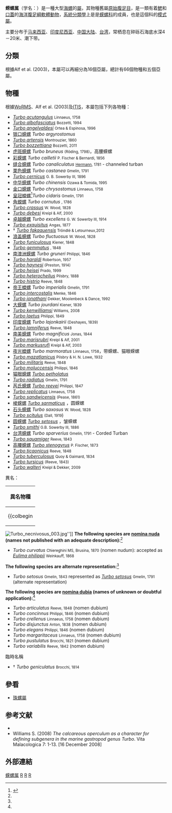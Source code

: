 {{Automatic taxobox 
 | image = Turbo marmoratus light 2.jpg
 | image_caption = 從不同角度觀看一隻[[夜光蠑螺|夜光蠑螺]]（''Turbo marmoratus''）的外殼
 | image_width = 250px
 | taxon = Turbo
 | display_parents = 5
 | authority = [[卡爾·林奈|Linnaeus]], 1758{{r|SN10|SN12}}
 | synonyms_ref={{r|WoRMS_151576}}
 | synonyms= 
* ''Dinassovica'' <small>Iredale, 1937</small>
* ''Fornax'' <small>Jousseaume, 1888</small> (invalid: junior homonym of ''[[Fornax|Fornax]]'' <small>Laporte, 1835</small> [Coleoptera])
* ''Halopsephus'' <small>Rehder, 1943</small>
* ''Laeviturbo'' <small>Cossmann, 1918</small> 
* ''Lunatica'' <small>Röding, 1798</small>
* ''Turbo (Aspilaturbo)'' <small>S.T. Williams, 2008</small>
* ''Turbo (Batillus)'' <small>Schumacher, 1817</small>
* ''Turbo (Callopoma)'' <small>Gray, 1850</small>
* ''Turbo (Carswellena)'' <small>Iredale, 1931</small>
* ''Turbo (Chaenoturbo)'' <small>McLean, 1970</small>
* ''Turbo (Dinassovica)'' <small>Iredale, 1937</small>
* ''Turbo (Emilioturbo)'' <small>Ortea & Espinosa, 1996</small>
* ''Turbo (Euninella)'' <small>Cotton, 1939</small>
* ''Turbo (Halopsephus)'' <small>Rehder, 1943</small>
* ''Turbo (Lunatica)'' <small>Röding, 1798</small>
* ''Turbo (Marmarostoma)'' <small>Swainson, 1829</small>
* ''Turbo (Modelia)'' <small>Gray, 1850</small>
* ''Turbo (Ocana)'' <small>H. Adams, 1861</small>
* ''Turbo (Sarmaticus)'' <small>Gray, 1847</small>
* ''Turbo (Senectus)'' <small>Swainson, 1840</small>
* ''Turbo (Turbo)'' <small>Linnaeus, 1758</small>
* ''Varostium'' <small>Iredale, 1938</small>
 | type_species= ''Turbo petholatus'' <small>Linnaeus, 1758</small>
}}

'''蝾螺属'''（学名：{{lang|la|''Turbo''}}）是一種大型[[海螺|海螺]]的[[屬_(生物)|屬]]，其物種舊屬[[原始腹足目|原始腹足目]]，是一類有着[[鰓|鰓]]和[[螺厣|口蓋]]的[[海洋生物|海洋]][[腹足綱|腹足綱]][[軟體動物|軟體動物]]，[[系統分類學|系統分類學]]上是是[[蝾螺科|蝾螺科]]的成員，也是這個科的[[模式屬|模式屬]]{{r |WoRMS_151576}}。

主要分布于[[马来西亚|马来西亚]]、[[印度尼西亚|印度尼西亚]]、[[中国大陆|中国大陆]]、[[台湾|台湾]]，常栖息在碎砾石海底水深4－20米、潮下带{{r|shell_158}}。

==分類==
根據Alf et al. (2003){{r|Alf & Kreipl 2003}}，本屬可以再細分為16個亞屬，總計有66個物種和五個亞屬。

==物種==
根據[[WoRMS|WoRMS]]{{r|WoRMS_151576}}、Alf et al. (2003){{r|Alf & Kreipl 2003}}及[[ITIS|ITIS]]{{r|ITIS_70087}}，本屬包括下列各物種：
{{colbegin||22em}}
*  ''[[Turbo_acutangulus|Turbo acutangulus]]'' <small>Linnaeus, 1758</small>
* ''[[Turbo_albofasciatus|Turbo albofasciatus]]'' <small>Bozzetti, 1994</small>
* ''[[Turbo_angelvaldesi|Turbo angelvaldesi]]'' <small>Ortea & Espinosa, 1996</small>
* [[银口蝾螺|银口蝾螺]] ''Turbo argyrostomus'' {{small|Linnaeus, 1758}}
* ''[[Turbo_artensis|Turbo artensis]]'' <small>Montrouzier, 1860</small>
* ''[[Turbo_bozzettiana|Turbo bozzettiana]]'' <small>Bozzetti, 2011</small>
* [[虎斑蝾螺|虎斑蝾螺]] ''Turbo bruneus'' <small>(Röding, 1798)</small>，高腰蝾螺
* [[彩蝾螺|彩蝾螺]] ''Turbo cailletii'' <small>P. Fischer & Bernardi, 1856</small>
* [[缝合蝾螺|缝合蝾螺]] ''Turbo canaliculatus'' <small>[[Johann_Hermann|Hermann]], 1781</small> - channeled turban
* [[栗色蝾螺|栗色蝾螺]] ''Turbo castanea'' <small>Gmelin, 1791</small>
* ''[[Turbo_cernicus|Turbo cernicus]]'' <small>G. B. Sowerby III, 1896</small>
* [[中华蝾螺|中华蝾螺]] ''Turbo chinensis'' <small>Ozawa & Tomida, 1995</small>
* [[金口蝾螺|金口蝾螺]] ''Turbo chrysostomus'' <small>Linnaeus, 1758</small>
* [[皇冠蠑螺|皇冠蠑螺]]<ref>{{cite web |url=http://shell.sinica.edu.tw/chinese/4200detail.php?id=351 |title=皇冠蠑螺 |publisher=[[臺灣貝類資料庫|臺灣貝類資料庫]][[世界常見海貝|世界常見海貝]] |accessdate=2015-02-06 |language=zh-hant |archive-date=2016-03-04 |archive-url=https://web.archive.org/web/20160304111929/http://shell.sinica.edu.tw/chinese/4200detail.php?id=351 |dead-url=no }}</ref>''Turbo cidaris'' <small>Gmelin, 1791</small>
* [[角蠑螺|角蠑螺]] ''Turbo cornutus'' <small>{{link-en|Lightfoot|John Lightfoot FRS}}, 1786</small>
* ''[[Turbo_crassus|Turbo crassus]]'' <small>W. Wood, 1828</small>
* ''[[Turbo_debesi|Turbo debesi]]'' <small>Kreipl & Alf, 2000</small>
* [[卓越蝾螺|卓越蝾螺]] ''Turbo excellens'' <small>G. W. Sowerby III, 1914</small>
* ''[[Turbo_exquisitus|Turbo exquisitus]]'' <small>Angas, 1877</small>
* † ''[[Turbo_fakaauensis|Turbo fakaauensis]]'' <small>Tröndlé & Letourneux,2012</small> 
* [[浪盖蝾螺|浪盖蝾螺]] ''Turbo fluctuosus'' <small>W. Wood, 1828</small>
* ''[[Turbo_funiculosus|Turbo funiculosus]]'' <small>Kiener, 1848</small>
* ''[[Turbo_gemmatus|Turbo gemmatus]]'' <small>{{tsl|en|Lovell Augustus Reeve|洛弗爾·奧古斯都·里夫|Reeve}}, 1848</small>
* [[南澳洲蝾螺|南澳洲蝾螺]] ''Turbo gruneri'' <small>Philippi, 1846</small>
* ''[[Turbo_haraldi|Turbo haraldi]]'' <small>Robertson, 1957</small>
* ''[[Turbo_haynesi|Turbo haynesi]]'' <small>(Preston, 1914)</small>
* ''[[Turbo_heisei|Turbo heisei]]'' <small>Prado, 1999</small>
* ''[[Turbo_heterocheilus|Turbo heterocheilus]]'' <small>Pilsbry, 1888</small>
* ''[[Turbo_histrio|Turbo histrio]]'' <small>Reeve, 1848</small>
* [[帝王蠑螺|帝王蠑螺]] ''Turbo imperialis'' <small>Gmelin, 1791</small>
* ''[[Turbo_intercostalis|Turbo intercostalis]]'' <small>Menke, 1846</small>
* ''[[Turbo_jonathani|Turbo jonathani]]'' <small>Dekker, Moolenbeck & Dance, 1992</small>
* [[大蝾螺|大蝾螺]] ''Turbo jourdani'' <small>Kiener, 1839</small>
* ''[[Turbo_kenwilliamsi|Turbo kenwilliamsi]]'' <small>Williams, 2008</small>
* ''[[Turbo_laetus|Turbo laetus]]'' <small>Philippi, 1849</small>
* [[印度蝾螺|印度蝾螺]] ''Turbo lajonkairii'' <small>(Deshayes, 1839)</small>
* ''[[Turbo_lamniferus|Turbo lamniferus]]'' <small>Reeve, 1848</small>
* [[南美蝾螺|南美蝾螺]] ''Turbo magnificus'' <small>Jonas, 1844</small>
* ''[[Turbo_marisrubri|Turbo marisrubri]]'' <small>Kreipl & Alf, 2001</small>
* ''[[Turbo_markusrufi|Turbo markusrufi]]'' <small>Kreipl & Alf, 2003</small>
* [[夜光蠑螺|夜光蠑螺]] ''Turbo marmoratus'' <small>Linnaeus, 1758</small>，带蝾螺、猫眼蝾螺
* ''[[Turbo_mazatlanicus|Turbo mazatlanicus]]'' <small>Pilsbry & H. N. Lowe, 1932</small>
* ''[[Turbo_militaris|Turbo militaris]]'' <small>Reeve, 1848</small>
* ''[[Turbo_moluccensis|Turbo moluccensis]]'' <small>Philippi, 1846</small>
* [[猫眼蝾螺|猫眼蝾螺]] ''[[Turbo_petholatus|Turbo petholatus]]'' {{small|Linnaeus, 1758}}
* ''[[Turbo_radiatus|Turbo radiatus]]'' <small>Gmelin, 1791</small>
* [[芮氏蝾螺|芮氏蝾螺]] ''[[Turbo_reevei|Turbo reevei]]'' <small>Philippi, 1847</small>
* ''[[Turbo_replicatus|Turbo replicatus]]'' <small>Linnaeus, 1758</small>
* ''[[Turbo_sandwicensis|Turbo sandwicensis]]'' <small>(Pease, 1861)</small>
* [[棱蝾螺|棱蝾螺]] ''[[Turbo_sarmaticus|Turbo sarmaticus]]'' {{small|Linnaeus, 1758}}，圆蝾螺
* [[石头蝾螺|石头蝾螺]] ''Turbo saxosus'' <small>W. Wood, 1828</small>
* ''[[Turbo_scitulus|Turbo scitulus]]'' <small>(Dall, 1919</small>)
* [[圆蝾螺|圆蝾螺]] ''[[Turbo_setosus|Turbo setosus]]'' {{small|Gmelin, 1791}}，皱蝾螺
* ''[[Turbo_smithi|Turbo smithi]]'' <small>G.B. Sowerby III, 1886</small>
* [[台湾蝾螺|台湾蝾螺]] ''Turbo sparverius'' <small>Gmelin, 1791</small> - Corded Turban
* ''[[Turbo_squamiger|Turbo squamiger]]'' <small>Reeve, 1843</small>
* [[高腰蝾螺|高腰蝾螺]] ''[[Turbo_stenogyrus|Turbo stenogyrus]]'' <small>P. Fischer, 1873</small>
* ''[[Turbo_ticaonicus|Turbo ticaonicus]]'' <small>Reeve, 1848</small>
* ''[[Turbo_tuberculosus|Turbo tuberculosus]]'' <small>Quoy & Gaimard, 1834</small>
* ''[[Turbo_tursicus|Turbo tursicus]]'' <small>(Reeve, 1843)</small>
* ''[[Turbo_walteri|Turbo walteri]]'' <small>Kreipl & Dekker, 2009</small>
{{colend}}

;異名{{r|WoRMS_151576}}：
{| class="toccolours collapsible collapsed" style="width:100%; background:inherit"
!異名物種
|-
|{{colbegin||22em}}
* ''Turbo aculeatus'' <small>Allan, 1818</small>：为 ''[[Epitonium_muricatum|Epitonium muricatum]]'' <small>([[Antoine_Risso|Risso]], 1826)</small>
* ''Turbo acutus'' <small>Donovan, 1804</small>：为 ''[[Turbonilla_acuta|Turbonilla acuta]]'' <small>(Donovan, 1804)</small>的异名
* ''Turbo aegyptius'' <small>Gmelin, 1791</small>：为 <small>[[Rubritrochus_declivis|Rubritrochus declivis]]</small> <small>(Forsskål in Niebuhr, 1775)</small>
* ''Turbo aereus'' <small>Adams J., 1797</small>：为 ''[[Rissoa_parva|Rissoa parva]]'' <small>(da Costa, 1778)</small>的异名
* ''Turbo aethiops'' <small>Gmelin, 1791</small>：为 ''[[Diloma_aethiops|Diloma aethiops]]'' <small>(Gmelin, 1791)</small>的异名
* ''Turbo agonistes'' <small>Dall & Ochsner, 1928</small>：为 ''[[Turbo_scitulus|Turbo scitulus]]'' <small>(Dall, 1919)</small>的异名
* ''Turbo albidus'' <small>Kanmacher, 1798</small>：为 ''[[Graphis_albida|Graphis albida]]'' <small>(Kanmacher, 1798)</small>的异名
* ''Turbo albocinctus'' <small>Link, 1807</small>：为 ''[[Littorina_saxatilis|Littorina saxatilis]]'' <small>(Olivi, 1792)</small>的异名
* ''Turbo albulus'' <small>Fabricius O., 1780</small>：为 ''[[Menestho_albula|Menestho albula]]'' <small>(Fabricius, 1780)</small>的异名
* ''Turbo albus'' <small>Adams J., 1797</small>：为 [[Rissoa_parva|Rissoa parva]] <small>(da Costa, 1778)</small>的异名
* ''Turbo amabilis'' <small>Ozaki, 1954</small>：为 ''[[Bolma_guttata|Bolma guttata]]'' <small>(A. Adams, 1863)</small>的异名
* ''Turbo amussitatus'' <small>Gould, 1861</small>：为 ''[[Homalopoma_amussitatum|Homalopoma amussitatum]]'' <small>(Gould, 1861)</small>的异名
* ''Turbo anguis'' <small>Gmelin, 1791</small>：为 ''[[Lunella_undulata|Lunella undulata]]'' <small>(Lightfoot, 1786)</small>的异名
* ''Turbo angulatus'' <small>Eichwald, 1829</small>：为 ''[[Gibbula_adriatica|Gibbula adriatica]]'' <small>(Philippi, 1844)</small>的异名
* ''Turbo anomala'' <small>Röding, 1798</small>：为 ''[[Turbo_cidaris_cidaris|Turbo cidaris cidaris]]'' <small>Gmelin, 1791</small>的异名
* ''Turbo archimedis'' <small>Dillwyn, 1817</small>：为 ''[[Turritella_terebra|Turritella terebra]]'' <small>(Linnaeus, 1758)</small>的异名
* ''Turbo argentata'' <small>Röding, 1798</small>：为 ''[[Turbo_argyrostomus_argyrostomus|Turbo argyrostomus argyrostomus]]'' <small>Linnaeus, 1758</small>的异名
* ''Turbo argenteus'' <small>Anton, 1839</small>：为 ''[[Turbo_argyrostomus_argyrostomus|Turbo argyrostomus argyrostomus]]'' <small>Linnaeus, 1758</small>的异名
* ''Turbo armatus'' <small>Dillwyn, 1817</small>：为 ''[[Bolma_rugosa|Bolma rugosa]]'' <small>(Linnaeus, 1767)</small>的异名
* ''Turbo arsinoensis'' <small>Issel, 1869</small>：为 ''[[Collonista_arsinoensis|Collonista arsinoensis]]'' <small>(Issel, 1869)</small>的异名
* ''Turbo aruginosa'' <small>Röding, 1798</small>：为猫眼蝾螺 ''[[Turbo_petholatus|Turbo petholatus]]'' <small>Linnaeus, 1758</small>的异名
* ''Turbo ascaris'' <small>Turton, 1819</small>：为 ''[[Aclis_ascaris|Aclis ascaris]]'' <small>(Turton, 1819)</small>的异名
* ''Turbo assimilis'' <small>Kiener, 1847</small>：为 ''[[Turbo_fluctuosus|Turbo fluctuosus]]'' <small>W. Wood, 1828</small>的异名
* ''Turbo asteriola'' Dall, 1925：为 ''[[Bolma_bartschi|Bolma bartschi]]'' <small>Dall, 1913</small>的异名
* ''Turbo aurantius'' <small>Kiener, 1847</small>：为 ''[[Turbo_smithi|Turbo smithi]]'' <small>G.B. Sowerby III, 1886</small>的异名
* ''Turbo auriscalpium'' <small>Linnaeus, 1758</small>：为 ''[[Rissoa_auriscalpium|Rissoa auriscalpium]]'' <small>(Linnaeus, 1758)</small>的异名
* ''Turbo ayersi'' <small>Olsson, 1967</small>：为 ''[[Turbo_castanea|Turbo castanea]]'' <small>Gmelin, 1791</small> 的异名
* ''Turbo bicarinatus'' <small>Woodward, 1833</small>：为 ''[[Littorina_littorea|Littorina littorea]]'' <small>(Linnaeus, 1758)</small>的异名
* ''Turbo bicarinatus'' <small>G. B. Sowerby I, 1825</small>：为 ''[[Trichotropis_bicarinata|Trichotropis bicarinata]]'' <small>(Sowerby I, 1825)</small>的异名
* ''Turbo breviculus'' <small>Philippi, 1847</small>：为 ''[[Littorina_brevicula|Littorina brevicula]]'' <small>(Philippi, 1844)</small>的异名
* ''Turbo briareus'' <small>Dall, 1881</small>：为 ''[[Arene_briareus|Arene briareus]]'' <small>(Dall, 1881)</small>的异名
* ''Turbo brunneus'' <small>Röding, 1798</small>：为 ''[[Turbo_bruneus|Turbo bruneus]]'' <small>(Röding, 1798</small>)的异名
* ''Turbo bryereus'' <small>[[George_Montagu_(naturalist)|Montagu]], 1803</small>：为 ''[[Schwartziella_bryerea|Schwartziella bryerea]]'' <small>([[George_Montagu_(naturalist)|Montagu]], 1803)</small>的异名
* ''Turbo caerulescens'' <small>Lamarck, 1822</small>：为 ''[[Melarhaphe_neritoides|Melarhaphe neritoides]]'' <small>(Linnaeus, 1758)</small>的异名
* ''Turbo calathiscus'' <small>Montagu, 1808</small>：为 ''[[Alvania_cimex|Alvania cimex]]'' <small>(Linnaeus, 1758)</small的异名
* ''Turbo calcar'' <small>Linnaeus, 1758</small>：为 ''[[Astralium_calcar|Astralium calcar]]'' <small>(Linnaeus, 1758</small>的异名
* ''Turbo canaliculatus'' <small>Gmelin, 1791</small>：为 ''[[Turbo_argyrostomus_argyrostomus|Turbo argyrostomus argyrostomus]]'' <small>Linnaeus, 1758</small>的异名
* ''Turbo canalis'' <small>Montagu, 1803</small>：为 ''[[Lacuna_vincta|Lacuna vincta]]'' <small>(Montagu, 1803)</small>的异名
* ''Turbo cancellatus'' <small>da Costa, 1778</small>：为 ''[[Alvania_cancellata|Alvania cancellata]]'' <small>(da Costa, 1778)</small>的异名
* ''Turbo carinatus'' <small>Woodward, 1833</small>：为 ''[[Littorina_littorea|Littorina littorea]]'' <small>(Linnaeus, 1758)</small>的异名
* ''Turbo carinatus'' <small>da Costa, 1778</small>：为 ''[[Alvania_carinata|Alvania carinata]]'' <small>(da Costa, 1778)</small>的异名
* ''Turbo carinatus'' <small>Cantraine, 1835</small>：为 ''[[Cantrainea_peloritana|Cantrainea peloritana]]'' <small>(Cantraine, 1835)</small>的异名
* ''Turbo carneus'' <small>Lowe, 1825</small>：为 ''[[Margarites_groenlandicus|Margarites groenlandicus]]'' <small>(Gmelin, 1791)</small>的异名
* ''Turbo chemnitzianus'' <small>Reeve, 1848</small>：为 ''[[Turbo_radiatus|Turbo radiatus]]'' <small>Gmelin, 1791</small>的异名
* ''Turbo cimex'' <small>Linnaeus, 1758</small>：为 ''[[Alvania_cimex|Alvania cimex]]'' <small>(Linnaeus, 1758)</small>的异名
* [[美珠丽蝾螺|美珠丽蝾螺]] ''Turbo cinereus'' <small>Born, 1778</small>：为 ''[[Lunella_cinerea|Lunella cinerea]]'' <small>(Born, 1778)</small>的异名
* ''Turbo cinereus'' <small>Couthouy, 1838</small>：为 ''[[Margarites_costalis|Margarites costalis]]'' <small>(Gould, 1841)</small>的异名
* ''Turbo cingillus'' <small>[[George_Montagu_(naturalist)|Montagu]], 1803</small>：为 ''[[Cingula_trifasciata|Cingula trifasciata]]'' <small>(J. Adams, 1800)</small>的异名
* ''Turbo cingulata'' <small>Röding, 1798</small>：为猫眼蝾螺 ''[[Turbo_petholatus|Turbo petholatus]]'' <small>Linnaeus, 1758</small>的异名
* ''Turbo circularis'' <small>Reeve, 1848</small>：为 ''[[Turbo_gruneri|Turbo gruneri]]'' <small>Philippi, 1846</small>的异名
* ''Turbo classicarius'' <small>J.E. Gray, 1850</small>：为 ''[[Turbo_sarmaticus|Turbo sarmaticus]]'' <small>Linnaeus, 1758</small>的异名
* ''Turbo clathratulus'' <small>J. Adams, 1798</small>：为 ''[[Epitonium_clathratulum|Epitonium clathratulum]]'' <small>(Kanmacher, 1798)</small>的异名
* ''Turbo clathratulus'' <small>Kanmacher, 1798</small>：为 ''[[Epitonium_clathratulum|Epitonium clathratulum]]'' <small>(Kanmacher, 1798)</small>的异名
* ''Turbo clathrus'' <small>Linnaeus, 1758</small>：为 ''[[Epitonium_clathrus|Epitonium clathrus]]'' <small>(Linnaeus, 1758)</small>的异名
* ''Turbo coccineus'' <small>Megerle von Mühlfeld, 1816</small>：为 ''[[Homalopoma_sanguineum|Homalopoma sanguineum]]'' <small>(Linnaeus, 1758)</small>的异名
* ''Turbo cochlus'' <small>Gmelin, 1791</small>：为 ''[[Turbo_marmoratus|Turbo marmoratus]]'' <small>Linnaeus, 1758</small>的异名
* ''Turbo confragosus'' <small>Gould, 1851</small>：为 ''[[Astralium_confragosum|Astralium confragosum]]'' <small>(Gould, 1851)</small>的异名
* ''Turbo conoideus'' <small>Brocchi, 1814</small>：为 ''[[Megastomia_conoidea|Megastomia conoidea]]'' <small>(Brocchi, 1814)</small>的异名
* ''Turbo coreensis'' <small>Recluz, 1853</small>：为 ''[[Turbo_granulatus|Turbo granulatus]]'' <small>Gmelin, 1791</small>的异名
* ''Turbo coronatus'' <small>Gmelin, 1791</small>：为 ''[[Lunella_coronata|Lunella coronata]]'' <small>(Gmelin, 1791)</small>的异名
* ''Turbo costatus'' <small>Adams J., 1797</small>：为 ''[[Manzonia_crassa|Manzonia crassa]]'' <small>(Kanmacher, 1798)</small>的异名
* ''Turbo crassior'' <small>Montagu, 1803</small>：为 ''[[Lacuna_crassior|Lacuna crassior]]'' <small>(Montagu, 1803)</small>的异名
* [[厚蝾螺|厚蝾螺]] ''Turbo crassus'' <small>Kanmacher, 1798</small>：为 ''[[Manzonia_crassa|Manzonia crassa]]'' <small>(Kanmacher, 1798)</small>的异名
* ''Turbo cremensis'' <small>Andrzeiewsky, 1832</small>：为 ''[[Gibbula_adriatica|Gibbula adriatica]]'' <small>(Philippi, 1844)</small>的异名
* ''Turbo crenatus'' <small>Linnaeus, 1758</small>：为 ''[[Opalia_crenata|Opalia crenata]]'' <small>(Linnaeus, 1758)</small>的异名
* ''Turbo creniferus'' <small>Gmelin, 1791</small>：为 ''[[Lunella_coronata|Lunella coronata]]'' <small>(Gmelin, 1791)</small>的异名
* ''Turbo crenulatus'' <small>Gmelin, 1791</small>：为 ''[[Turbo_castanea|Turbo castanea]]'' <small>Gmelin, 1791</small> 的异名
* ''Turbo davidis'' <small>Röding, 1798</small> ：为 [[Littorina_saxatilis|Littorina saxatilis]] <small>(Olivi, 1792)</small>的异名
* ''Turbo declivis'' <small>Forskål, 1775</small>：为 ''[[Rubritrochus_declivis|Rubritrochus declivis]]'' <small>(Forskål, 1775)</small>的异名
* ''Turbo decussatus'' <small>Montagu, 1803</small> ：为 ''[[Parthenina_decussata|Parthenina decussata]]'' <small>(Montagu, 1803)</small>的异名
* ''Turbo delphinus'' <small>Linnaeus, 1758</small>：为 ''[[Angaria_delphinus|Angaria delphinus]]'' <small>(Linnaeus, 1758)</small>的异名
* ''Turbo depressum'' <small>Carpenter, 1856</small>：为 ''[[Turbo_funiculosus|Turbo funiculosus]]'' <small>Kiener, 1848</small>的异名
* ''Turbo diminutus'' <small>Link, 1807</small> ：为 [[Littorina_saxatilis|Littorina saxatilis]] <small>(Olivi, 1792)</small>的异名
* ''Turbo dinegrata'' <small>Rôding, 1798</small>：为猫眼蝾螺 ''[[Turbo_petholatus|Turbo petholatus]]'' <small>Linnaeus, 1758</small>的异名
* ''Turbo discors'' <small>Allan, 1818</small> ：为 ''[[Alvania_discors|Alvania discors]]'' <small>(Allan, 1818)</small>的异名
* ''Turbo discrepans'' <small>Allan, 1818</small> ：为 ''[[Alvania_discors|Alvania discors]]'' <small>(Allan, 1818)</small>的异名
* ''Turbo distortus'' <small>Linnaeus, 1758</small>：为 ''[[Angaria_delphinus|Angaria delphinus]]'' <small>(Linnaeus, 1758)</small>的异名
* ''Turbo divisus'' <small>Adams J., 1797</small> ：为 ''[[Ondina_divisa|Ondina divisa]]'' <small>(J. Adams, 1797)</small>的异名
* ''Turbo duplicatus'' <small>Linnaeus, 1758</small>：为 ''[[Turritella_duplicata|Turritella duplicata]]'' <small>(Linnaeus, 1758)</small>的异名
* ''Turbo echinatus'' <small>Gmelin, 1791</small>：为 ''[[Turbo_chrysostomus|Turbo chrysostomus]]'' <small>Linnaeus, 1758</small>的异名
* ''Turbo elegantissimus'' <small>[[George_Montagu_(naturalist)|Montagu]], 1803</small>：为 ''[[Turbonilla_lactea|Turbonilla lactea]]'' <small>(Linnaeus, 1758)</small>的异名
* ''Turbo elevatus'' <small>Eydoux & Souleyet, 1852</small>：为 ''[[Prisogaster_elevatus|Prisogaster elevatus]]'' <small>(Eydoux & Souleyet, 1852)</small>的异名
* ''Turbo elongatus'' <small>Woodward, 1833</small>：为 ''[[Littorina_littorea|Littorina littorea]]'' <small>(Linnaeus, 1758)</small>的异名
* ''Turbo euthymi'' <small>Jousseaume, 1881</small>：为猫眼蝾螺 ''[[Turbo_petholatus|Turbo petholatus]]'' <small>Linnaeus, 1758</small>的异名
* ''Turbo exoletus'' <small>Linnaeus, 1758</small>：为 ''[[Turritella_exoleta|Turritella exoleta]]'' <small>(Linnaeus, 1758)</small>的异名
* ''Turbo expansus'' <small>Brown in J. Smith, 1839</small>：为 ''[[Littorina_fabalis|Littorina fabalis]]'' <small>(Turton, 1825)</small>的异名
* ''Turbo fabalis'' <small>Turton, 1825</small>：为 ''[[Littorina_fabalis|Littorina fabalis]]'' <small>(Turton, 1825)</small>的异名
* ''Turbo fasciata'' <small>Renieri MS, Brocchi, 1814</small>：为 ''[[Eulima_glabra|Eulima glabra]]'' <small>(da Costa, 1778)</small>的异名
* ''Turbo fasciatus'' <small>Renieri, 1804</small>：为 ''[[Eulima_glabra|Eulima glabra]]'' <small>(da Costa, 1778)</small>的异名
* ''Turbo ferrugineus'' <small>Anton, 1839</small>：为 ''[[Turbo_argyrostomus_argyrostomus|Turbo argyrostomus argyrostomus]]'' <small>Linnaeus, 1758</small>的异名
* ''Turbo filifer'' <small>Deshayes, 1863</small>：为 ''[[Leptothyra_filifer|Leptothyra filifer]]'' <small>(Deshayes, 1863)</small>的异名
* ''Turbo filosus'' <small>W. Wood, 1828</small>：为 ''[[Turbo_cailletii|Turbo cailletii]]'' <small>P. Fischer & Bernardi, 1856</small>的异名
* ''Turbo flammeus'' <small>Salis Marschlins, 1793</small>：为 ''Tricolia pullus pullus'' <small>(Linnaeus, 1758)</small>的异名
* ''Turbo fluctuatus'' <small>Reeve, 1848</small>：为 ''[[Turbo_fluctuosus|Turbo fluctuosus]]'' <small>W. Wood, 1828</small>的异名
* ''Turbo fokkesi'' <small>Jonas, 1843</small>：为 ''[[Turbo_fluctuosus|Turbo fluctuosus]]'' <small>W. Wood, 1828</small>的异名
* ''Turbo foliaceus'' <small>Rousseau, 1854</small>：为 ''[[Turbo_lamniferus|Turbo lamniferus]]'' <small>Reeve, 1848</small>的异名
* ''Turbo folicaeus'' <small>Philippi, 1847</small>：为 ''[[Turbo_lamniferus|Turbo lamniferus]]'' <small>Reeve, 1848</small>的异名
* ''Turbo fortispiralis'' <small>Kreipl & Alf, 2003</small>：为 ''[[Turbo_smithi|Turbo smithi]]'' <small>G.B. Sowerby III, 1886</small>的异名
* ''Turbo grandineus'' <small>Valenciennes, 1846</small> ：为 ''[[Calliostoma_punctulatum|Calliostoma punctulatum]]'' <small>(Martyn, 1784)</small>的异名
* ''Turbo granoliratus'' <small>G.B. Sowerby III, 1908</small>：为 ''[[Turbo_moluccensis|Turbo moluccensis]]'' <small>Philippi, 1846</small>的异名
* ''Turbo granosus'' <small>(Martyn, 1784)</small>：为 ''[[Modelia_granosa|Modelia granosa]]'' <small>(Martyn, 1784)</small>的异名
* ''Turbo granulata'' <small>(Röding, 1798)</small>：为 ''[[Turbo_castanea|Turbo castanea]]'' <small>Gmelin, 1791</small>的异名
* ''Turbo granulatus'' <small>Gmelin, 1791</small>：为 ''[[Lunella_granulata|Lunella granulata]]'' <small>(Gmelin, 1791)</small>的异名
* ''Turbo granulosus'' <small>Gmelin, 1791</small>：为 ''[[Turbo_granulatus|Turbo granulatus]]'' <small>Gmelin, 1791</small>的异名
* ''Turbo graphicus'' <small>Brown, 1818</small> ：为 ''[[Cingula_trifasciata|Cingula trifasciata]]'' <small>(J. Adams, 1800)</small>的异名
* ''Turbo groenlandicus'' <small>Röding, 1798</small> ：为 ''[[Littorina_saxatilis|Littorina saxatilis]]'' <small>(Olivi, 1792)</small>的异名
* ''Turbo helicinus'' <small>Phipps, 1774</small>：为 ''[[Margarites_helicinus|Margarites helicinus]]'' <small>(Phipps, 1774)</small>的异名
* ''Turbo helicoides'' <small>Gmelin, 1791</small>：为 ''[[Separatista_helicoides|Separatista helicoides]]'' <small>(Gmelin, 1791)</small>的异名
* ''Turbo hemprichii'' <small>Troschel, 1849</small>：为 ''[[Lunella_coronata|Lunella coronata]]'' <small>(Gmelin, 1791)</small>的异名
* ''Turbo henicus'' <small>Watson, 1885</small>：为 ''[[Bolma_henica|Bolma henica]]'' <small>(Watson, 1885)</small>的异名
* ''Turbo heteroclitus'' <small>Kiener, 1847</small>：为 ''[[Turbo_torquatus|Turbo torquatus]]'' <small>Gmelin, 1791</small>的异名
* ''Turbo hippocastanum'' <small>Lamarck, 1822</small>：为 ''[[Turbo_castanea|Turbo castanea]]'' <small>Gmelin, 1791</small>的异名
* ''Turbo humerosa'' <small>Smith, 1901</small>：为猫眼蝾螺 ''[[Turbo_petholatus|Turbo petholatus]]'' <small>Linnaeus, 1758</small>的异名
* ''Turbo imbricatus'' <small>Linnaeus, 1758</small>：为 ''[[Turritella_imbricata|Turritella imbricata]]'' <small>(Linnaeus, 1758)</small>的异名
* ''Turbo incarnatus'' <small>Couthouy, 1838</small>：为 ''[[Margarites_groenlandicus|Margarites groenlandicus]]'' <small>(Gmelin, 1791)</small>的异名
* ''Turbo indistinctus'' <small>[[George_Montagu_(naturalist)|Montagu]], 1808</small>：为 ''[[Parthenina_indistincta|Parthenina indistincta]]'' <small>([[George_Montagu_(naturalist)|Montagu]], 1808)</small>的异名
* ''Turbo indutus'' <small>Watson, 1879</small>：为 ''[[Homalopoma_indutum|Homalopoma indutum]]'' <small>(Watson, 1879)</small>的异名
* ''Turbo insculptus'' <small>Montagu, 1808</small>：为 ''[[Ondina_divisa|Ondina divisa]]'' <small>(J. Adams, 1797)</small>的异名
* ''Turbo interruptus'' <small>Adams J., 1800</small>：为 ''[[Rissoa_parva|Rissoa parva]]'' <small>(da Costa, 1778)</small>的异名
* ''Turbo interstinctus'' <small>J. Adams, 1797</small>：为 ''[[Chrysallida_interstincta|Chrysallida interstincta]]'' <small>(J. Adams, 1797)</small>的异名
* ''Turbo irroratus'' <small>Say, 1822</small>：为 ''[[Littoraria_irrorata|Littoraria irrorata]]'' <small>(Say, 1822)</small>的异名
* ''Turbo japonicus'' <small>Reeve, 1848</small>：为 角蝾螺 ''[[Turbo_cornutus|Turbo cornutus]]'' <small>Lightfoot, 1786</small>的异名
* ''Turbo jugosus'' <small>Montagu, 1803</small>：为 [[Littorina_saxatilis|Littorina saxatilis]] <small>(Olivi, 1792)</small>的异名
* [[钟氏珠螺|钟氏珠螺]] ''Turbo jungi'' <small>Lai, 2006</small>：被認為是''[[Lunella_jungi|Lunella jungi]]'' <small>(Lai, 2006)</small>的异名。
* ''Turbo labiatus'' <small>Brown, 1827</small>：为 ''[[Littorina_arcana|Littorina arcana]]'' <small>Hannaford-Ellis, 1978</small>的异名
* ''Turbo lacteus'' <small>Linnaeus, 1758</small>：为 ''[[Turbonilla_lactea|Turbonilla lactea]]'' <small>(Linnaeus, 1758)</small>的异名
* ''Turbo lacteus'' <small>Donovan, 1804</small>：为 ''[[Rissoa_parva|Rissoa parva]]'' <small>(da Costa, 1778)</small>的异名
* ''Turbo laetus'' <small>Montrouzier in Souverbie & Montrouzier, 1863</small>：为 ''[[Collonia_granulosa|Collonia granulosa]]'' <small>Pease, 1868</small>的异名
* ''Turbo laevis'' <small>Pennant, 1777</small>：为 ''[[Melanella_alba|Melanella alba]]'' <small>(da Costa, 1778)</small>的异名
* ''Turbo lamellosus'' <small>Philippi, 1846</small>：为 ''[[Turbo_lamniferus|Turbo lamniferus]]'' <small>Reeve, 1848</small>的异名
* ''Turbo lamellosus'' <small>Broderip, 1831</small>：为 ''[[Lunella_torquata|Lunella torquata]]'' <small>(Gmelin, 1791)</small>的异名
* ''Turbo lapidifera'' <small>Röding, 1798</small>：为 ''[[Turbo_radiatus|Turbo radiatus]]'' <small>Gmelin, 1791</small>的异名
* ''Turbo lehmanni'' <small>Menke, 1843</small>：为 ''[[Notogibbula_lehmanni|Notogibbula lehmanni]]'' <small>(Menke, 1843)</small>的异名
* ''Turbo litoreus'' [sic]：为 ''[[Littorina_littorea|Littorina littorea]]'' <small>(Linnaeus, 1758)</small>的异名
* ''Turbo littoreus'' <small>Linnaeus, 1758</small>：为 ''[[Littorina_littorea|Littorina littorea]]'' <small>(Linnaeus, 1758)</small>的异名
* ''Turbo lucullanus'' <small>Scacchi, 1833</small>：为 [[Fossarus_ambiguus|Fossarus ambiguus]] <small>(Linnaeus, 1758)</small>的异名
* ''Turbo ludus'' <small>Gmelin, 1791</small>：为 ''[[Lunella_undulata|Lunella undulata]]'' <small>(Lightfoot, 1786)</small>的异名
* ''Turbo lugubris'' <small>Reeve, 1848</small>：为 ''[[Lunella_cinerea|Lunella cinerea]]'' <small>(Born, 1778)</small>的异名
* ''Turbo lugubris'' <small>Kiener, 1847</small>：为 ''[[Lunella_ogasawarana|Lunella ogasawarana]]'' <small>Nakano, Takashashi & Ozawa, 2007</small>的异名
* ''Turbo macandrewii'' <small>Mörch, 1868</small>：为 ''[[Anadema_macandrewii|Anadema macandrewii]]'' <small>(Mörch, 1868)</small>的异名
* ''Turbo mammillatus'' <small>Donovan, E., 1804</small>：为 ''[[Turbo_castanea|Turbo castanea]]'' <small>Gmelin, 1791</small> 的异名
* ''Turbo maoa'' <small>Curtiss, 1938</small>：为 ''[[Turbo_setosus|Turbo setosus]]'' <small>Gmelin, 1791</small>的异名
* ''Turbo martinii'' <small>W. Wood, 1828</small>：为 ''[[Amaea_martinii|Amaea martinii]]'' <small>(W. Wood, 1828)</small>的异名
* ''Turbo membranaceus'' <small>Adams J., 1800</small>：为 ''[[Rissoa_membranacea|Rissoa membranacea]]'' <small>(J. Adams, 1800)</small>的异名
* ''Turbo menkei'' <small>Thiele, 1930</small>：为 ''[[Turbo_haynesi|Turbo haynesi]]'' <small>(Preston, 1914)</small>的异名
* ''Turbo mespilus'' <small>Gmelin, 1791</small>：为 ''[[Turbo_imperialis|Turbo imperialis]]'' <small>Gmelin, 1791</small>的异名
* ''Turbo minimus'' <small>W. Wood, 1828</small>：为 ''[[Echinolittorina_mespillum|Echinolittorina mespillum]]'' <small>(Mühlfeld, 1824)</small>的异名
* ''Turbo minutus'' <small>Michaud, 1828</small>：为 ''[[Clathrella_clathrata|Clathrella clathrata]]'' <small>(Philippi, 1844)</small>的异名
* ''Turbo mitzschii'' <small>Anton, 1838</small>：为 ''[[Turbo_saxosus|Turbo saxosus]]'' <small>W. Wood, 1828</small>的异名
* ''Turbo modestus'' <small>Philippi, 1847</small>：为 ''[[Lunella_coronata|Lunella coronata]]'' (<small>Gmelin, 1791)</small>的异名
* ''Turbo moltkianus'' <small>Gmelin, 1791</small>：为 ''[[Turbo_castanea|Turbo castanea]]'' <small>Gmelin, 1791</small> 的异名
* ''Turbo moniliformis'' <small>(Röding, 1798)</small>：为 ''[[Lunella_moniliformis|Lunella moniliformis]]'' <small>Röding, 1798</small>的异名
* ''Turbo monilis'' <small>Turton, 1819</small>：为 ''[[Alvania_carinata|Alvania carinata]]'' <small>(da Costa, 1778)</small>的异名
* ''Turbo muricatus'' <small>Linnaeus, 1758</small>：为 ''[[Cenchritis_muricatus|Cenchritis muricatus]]'' <small>(Linnaeus, 1758)</small>的异名
* ''Turbo muricatus'' <small>Nowell-Usticke, 1959</small>：为 ''[[Turbo_castanea|Turbo castanea]]'' <small>Gmelin, 1791</small>的异名
* ''Turbo murreus'' <small>Reeve, 1848</small>：为 ''[[Isanda_murrea|Isanda murrea]]'' <small>(Reeve, 1848)</small>的异名
* ''Turbo naninus'' <small>Souverbie in Souverbie & Montrouzier, 1864</small>：为 ''[[Leptothyra_nanina|Leptothyra nanina]]'' (<small>Souverbie in Souverbie & Montrouzier, 1864)</small>的异名
* [[纳塔尔蝾螺|纳塔尔蝾螺]] ''Turbo natalensis'' <small>Krauss, 1848</small>：为 ''[[Turbo_cidaris_natalensis|Turbo cidaris natalensis]]'' <small>(Krauss, 1848)</small>的异名
* ''Turbo nautileus'' <small>Linnaeus, 1767</small>：为 ''[[Gyraulus_crista|Gyraulus crista]]'' <small>(Linnaeus, 1758)</small>的异名
* ''Turbo nebulosus'' <small>Forsskål in Niebuhr, 1775</small>：为 ''[[Monodonta_nebulosa|Monodonta nebulosa]]'' <small>(Forsskål in Niebuhr, 1775)</small>的异名
* ''Turbo necnivosus'' <small>Iredale, 1929</small>：为 ''[[Turbo_smithi|Turbo smithi]]'' <small>G.B. Sowerby III, 1886</small>的异名
* ''Turbo neritiformis'' <small>Brown, 1827</small>：为 ''[[Littorina_obtusata|Littorina obtusata]]'' <small>(Linnaeus, 1758)</small>的异名
* ''Turbo neritoides'' <small>Linnaeus, 1758</small>：为 ''[[Melarhaphe_neritoides|Melarhaphe neritoides]]'' <small>(Linnaeus, 1758)</small>的异名
* ''Turbo nicobaricus'' <small>Gmelin, 1791</small>：为 ''[[Chrysostoma_paradoxum|Chrysostoma paradoxum]]'' <small>(Born, 1778)</small>的异名
* ''Turbo niger'' <small>W. Wood, 1828</small>：为 ''[[Prisogaster_niger|Prisogaster niger]]'' <small>(W. Wood, 1828)</small>的异名
* ''Turbo nigerrimus'' <small>Gmelin, 1791</small>：为 ''[[Diloma_nigerrima|Diloma nigerrima]]'' <small>(Gmelin, 1791)</small>的异名
* ''Turbo nitidissimus'' <small>[[George_Montagu_(naturalist)|Montagu]], 1803</small>：为 ''[[Ebala_nitidissima|Ebala nitidissima]]'' <small>([[George_Montagu_(naturalist)|Montagu]], 1803)</small>的异名
* ''Turbo nitzschii'' <small>Anton, 1839</small>：为 ''[[Turbo_saxosus|Turbo saxosus]]'' <small>W. Wood, 1828</small>的异名
* ''Turbo nivosa'' <small>Reeve, 1848</small>：为 ''[[Turbo_tuberculosus|Turbo tuberculosus]]'' <small>Quoy & Gaimard, 1834</small>的异名
* ''Turbo nivosus'' <small>[[George_Montagu_(naturalist)|Montagu]], 1803</small>：为 ''[[Chrysallida_nivosa|Chrysallida nivosa]]'' <small>([[George_Montagu_(naturalist)|Montagu]], 1803)</small>的异名
* ''Turbo obligatus'' <small>Say, 1822</small>：为 ''[[Littorina_saxatilis|Littorina saxatilis]]'' <small>(Olivi, 1792)</small>的异名
* ''Turbo obscura'' <small>Röding, 1798</small>：为猫眼蝾螺 ''[[Turbo_petholatus|Turbo petholatus]]'' <small>Linnaeus, 1758</small>的异名
* ''Turbo obscurus'' <small>Couthouy, 1838</small>：为 ''[[Solariella_obscura|Solariella obscura]]'' <small>(Couthouy, 1838)</small>的异名
* ''Turbo obsoletus'' <small>Gmelin, 1791</small>：为 ''[[Turritella_exoleta|Turritella exoleta]]'' <small>(Linnaeus, 1758)</small>的异名
* ''Turbo obtusatus'' <small>Linnaeus, 1758</small>：为 ''[[Littorina_obtusata|Littorina obtusata]]'' <small>(Linnaeus, 1758)</small>的异名
* ''Turbo olearius'' <small>Linnaeus, 1758</small>：为 ''[[Turbo_marmoratus|Turbo marmoratus]]'' <small>Linnaeus, 1758</small>的异名
* ''Turbo olivaceus'' <small>Brown, 1827</small>：为 ''[[Margarites_olivaceus|Margarites olivaceus]]'' <small>(Brown, 1827)</small>的异名
* ''Turbo ovalis'' <small>da Costa, 1778</small>：为 ''[[Acteon_tornatilis|Acteon tornatilis]]'' <small>(Linnaeus, 1758)</small>的异名
* ''Turbo palliatus'' <small>Say, 1822</small>：为 ''[[Littorina_obtusata|Littorina obtusata]]'' <small>(Linnaeus, 1758)</small>的异名
* ''Turbo pallidus'' <small>Donovan, 1804</small>：为 ''[[Lacuna_crassior|Lacuna crassior]]'' <small>(Montagu, 1803)</small>的异名
* ''Turbo pallidus'' <small>Perry, G., 1811</small>：为 ''[[Turbo_argyrostomus|Turbo argyrostomus]]'' <small>Linnaeus, 1758</small> 的异名
* ''Turbo papyraceus'' <small>Gmelin, 1791</small>：为 ''[[Pseudostomatella_papyracea|Pseudostomatella papyracea]]'' <small>(Gmelin, 1791)</small>的异名
* [[虚线蝾螺|虚线蝾螺]] ''Turbo parvulus'' <small>Philippi, 1849</small>：为 ''[[Turbo_smithi|Turbo smithi]]'' <small>G.B. Sowerby III, 1886</small>的异名
* ''Turbo parvus'' <small>da Costa, 1778</small>：为 ''[[Rissoa_parva|Rissoa parva]]'' <small>(da Costa, 1778)</small>的异名
* ''Turbo peloritanus'' <small>Cantraine, 1835</small>：为 ''[[Cantrainea_peloritana|Cantrainea peloritana]]'' <small>(Cantraine, 1835)</small>的异名
* ''Turbo perdix'' <small>Wood, 1828</small>：为 ''[[Phasianella_ventricosa|Phasianella ventricosa]]'' <small>Swainson, 1822</small>的异名
* ''Turbo permundus'' <small>Iredale, 1929</small>：为 ''[[Turbo_argyrostomus_argyrostomus|Turbo argyrostomus argyrostomus]]'' <small>Linnaeus, 1758</small>的异名
* ''Turbo pethiolatus'' <small>Swainson, 1840</small>：为 ''[[Turbo_sarmaticus|Turbo sarmaticus]]'' <small>Linnaeus, 1758</small>的异名
* ''Turbo phasianellus'' <small>Deshayes, 1863</small>：为 ''[[Calliotrochus_marmoreus|Calliotrochus marmoreus]]'' <small>(Pease, 1861)</small>的异名
* ''Turbo picta'' <small>Röding, 1798</small>：为 ''[[Lunella_cinerea|Lunella cinerea]]'' <small>(Born, 1778)</small>的异名
* ''Turbo pictus'' <small>da Costa, 1778</small>：为 ''Tricolia pullus picta'' <small>(da Costa, 1778)</small>的异名
* ''Turbo pileolum'' <small>Reeve, 1842</small>：为 ''[[Astralium_pileolum|Astralium pileolum]]'' <small>(Reeve, 1842)</small>的异名
* ''Turbo planorbis'' <small>Fabricius O., 1780</small>：为 ''[[Skeneopsis_planorbis|Skeneopsis planorbis]]'' <small>(O. Fabricius, 1780)</small>
* ''Turbo plicatus'' <small>Megerle von Mühlfeld, 1824</small>：为 ''[[Manzonia_crassa|Manzonia crassa]]'' <small>(Kanmacher, 1798)</small>的异名
* ''Turbo plicatus'' <small>Montagu, 1803</small>：为 ''[[Odostomia_plicata|Odostomia plicata]]'' <small>(Montagu, 1803)</small>的异名
* ''Turbo politus'' <small>Linnaeus, 1758</small>：为 ''[[Melanella_polita|Melanella polita]]'' <small>(Linnaeus, 1758)</small>的异名
* ''Turbo ponsonbyi'' <small>Sowerby III, 1897</small>：为 ''[[Bothropoma_ponsonbyi|Bothropoma ponsonbyi]]'' <small>(Sowerby, 1897)</small>的异名
* ''Turbo porcatus'' <small>Reeve, 1848</small>：为 ''[[Lunella_cinerea|Lunella cinerea]]'' <small>(Born, 1778)</small>的异名
* ''Turbo porphyrites'' <small>Gmelin, 1791</small>：为 ''[[Lunella_cinerea|Lunella cinerea]]'' <small>(Born, 1778)</small>的异名
* ''Turbo porphyrites'' [sic, ''porphyria'']：为猫眼蝾螺 ''[[Turbo_petholatus|Turbo petholatus]]'' <small>Linnaeus, 1758</small>的异名
* ''Turbo princeps'' <small>Philippi, 1846</small>：为 ''[[Turbo_argyrostomus_argyrostomus|Turbo argyrostomus argyrostomus]]'' <small>Linnaeus, 1758</small>的异名
* ''Turbo psittacinus'' <small>Philippi, 1846</small>：为 ''[[Turbo_argyrostomus_argyrostomus|Turbo argyrostomus argyrostomus]]'' <small>Linnaeus, 1758</small>的异名
* ''Turbo pulcher'' <small>(Rehder, 1943):</small> synonym of ''[[Turbo_haraldi|Turbo haraldi]]'' <small>Robertson, 1957</small>的异名
* ''Turbo pulcher'' <small>Reeve, 1842</small>：为 ''[[Turbo_kenwilliamsi|Turbo kenwilliamsi]]'' <small>Williams, 2008</small>的异名
* ''Turbo pulcherrimus'' <small>Noodt, 1819</small>：为 ''Calliostoma (Maurea) punctulatum'' (Martyn, 1784) represented as ''[[Calliostoma_punctulatum|Calliostoma punctulatum]]'' <small>(Martyn, 1784)</small>的异名
* ''Turbo pullus'' <small>Linnaeus, 1758</small>：为 ''[[Tricolia_pullus|Tricolia pullus]]'' <small>(Linnaeus, 1758)</small>的异名
* ''Turbo pumiceus'' <small>Brocchi, 1814</small>：为 ''[[Cirsotrema_cochlea|Cirsotrema cochlea]]'' <small>(G. B. Sowerby II, 1844)</small>的异名
* ''Turbo punctatus'' <small>Kanmacher, 1798</small>：为 [[Marshallora_adversa|Marshallora adversa]] <small>(Montagu, 1803)</small>的异名
* ''Turbo punctatus'' <small>Gmelin, 1791</small>：为 ''[[Echinolittorina_punctata|Echinolittorina punctata]]'' <small>(Gmelin, 1791)</small>的异名
* ''Turbo punctura'' <small>[[George_Montagu_(naturalist)|Montagu]], 1803</small>：为 ''[[Alvania_punctura|Alvania punctura]]'' <small>([[George_Montagu_(naturalist)|Montagu]], 1803)</small>的异名
* ''Turbo purpureus'' <small>Risso, 1826</small>：为 ''[[Clanculus_cruciatus|Clanculus cruciatus]]'' <small>(Linnaeus, 1758)</small>的异名
* ''Turbo pustulata'' <small>Reeve, 1843</small>: 为''[[Turbo_squamiger|Turbo squamiger]]'' <small>Reeve, 1843</small>的异名
* ''Turbo pustulatus'' <small>Reeve, 1848</small>: 为''[[Turbo_squamiger|Turbo squamiger]]'' <small>Reeve, 1843</small>的异名
* ''Turbo puteolus'' <small>Turton, 1819</small>: 为''[[Lacuna_parva|Lacuna parva]]'' <small>(da Costa, 1778)</small>的异名
* ''Turbo pyropus'' <small>Reeve, 1848</small>: 为''[[Yaronia_pyropus|Yaronia pyropus]]'' <small>(Reeve, 1848)</small>的异名
* ''Turbo quadricarinatus'' <small>Brocchi, 1814</small>：为 ''[[Mathilda_quadricarinata|Mathilda quadricarinata]]'' <small>(Brocchi, 1814)</small>
* ''Turbo quadrifasciatus'' <small>Montagu, 1803</small>：为 ''[[Lacuna_vincta|Lacuna vincta]]'' <small>(Montagu, 1803)</small>
* ''Turbo radiatus'' <small>Reeve, 1848</small>: 美丽蝾螺 ''[[Turbo_intercostalis|Turbo intercostalis]]'' <small>Menke, 1846</small>的异名
* ''Turbo radina'' <small>Webster, 1905</small>：为 ''[[Turbo_smaragdus|Turbo smaragdus]]'' <small>Gmelin, 1791</small>的异名
* ''Turbo reticulatus'' <small>J. Adams, 1797</small>：为 ''[[Alvania_beanii|Alvania beanii]]'' <small>(Hanley in Thorpe, 1844)</small>的异名
* ''Turbo reticulatus'' <small>Montagu, 1803</small>：为 [[Alvania_beanii|Alvania beanii]]'' <small>(Hanley in Thorpe, 1844)</small>的异名
* ''Turbo reticulatus'' <small>Donovan, 1804</small>：为 ''[[Marshallora_adversa|Marshallora adversa]]'' <small>(Montagu, 1803)</small>的异名
* ''Turbo retusus'' <small>Lamarck, 1822</small>：为 ''[[Littorina_obtusata|Littorina obtusata]]'' <small>(Linnaeus, 1758)</small>的异名
* ''Turbo rissoanus'' <small>Delle Chiaje, 1828</small>：为 ''[[Rissoa_variabilis|Rissoa variabilis]]'' <small>(Von Mühlfeldt, 1824)</small>的异名
* ''Turbo ruber'' <small>J. Adams, 1797</small>：为 ''[[Barleeia_unifasciata|Barleeia unifasciata]]'' <small>(Montagu, 1803)</small>的异名
* ''Turbo rubicundus'' <small>Chemnitz</small>：为 ''[[Turbo_granosus|Turbo granosus]]'' <small>(Martyn, 1784)</small>的异名
* ''Turbo rudis'' <small>Maton, 1797</small>：为 ''[[Littorina_saxatilis|Littorina saxatilis]]'' <small>(Olivi, 1792)</small>的异名
* ''Turbo rudissimus'' <small>Johnston, 1842</small>：为 ''[[Littorina_saxatilis|Littorina saxatilis]]'' <small>(Olivi, 1792)</small>的异名
* ''Turbo rugosus'' <small>Linnaeus, 1767</small>：为 ''[[Bolma_rugosa|Bolma rugosa]]'' <small>(Linnaeus, 1767)</small>的异名
* ''Turbo rugosus'' <small>Brown, 1818</small>：为 [[Tornus_subcarinatus|Tornus subcarinatus]] <small>(Montagu, 1803)</small>的异名
* ''Turbo sangarensis'' <small>Schrenck, 1861</small>：为 ''[[Homalopoma_sangarense|Homalopoma sangarense]]'' <small>(Schrenck, 1861)</small>的异名
* ''Turbo sanguineus'' <small>Linnaeus, 1758</small>：为 ''[[Homalopoma_sanguineum|Homalopoma sanguineum]]'' <small>(Linnaeus, 1758)</small>的异名
* ''Turbo saxatilis'' <small>Olivi, 1792</small>：为 ''[[Littorina_saxatilis|Littorina saxatilis]]'' <small>(Olivi, 1792)</small>的异名
* ''Turbo scabrosus'' <small>Preston, 1914</small>：为 ''[[Turbo_lamniferus|Turbo lamniferus]]'' <small>Reeve, 1848</small>的异名
* ''Turbo scalaris'' <small>Linnaeus, 1758</small>：为 ''[[Epitonium_scalare|Epitonium scalare]]'' <small>(Linnaeus, 1758)</small>的异名
* ''Turbo semicostatus'' <small>Pease, 1861</small>：为 ''[[Turbo_argyrostomus_argyrostomus|Turbo argyrostomus argyrostomus]]'' <small>Linnaeus, 1758</small>的异名
* ''Turbo semicostatus'' <small>[[George_Montagu_(naturalist)|Montagu]], 1803</small>：为 ''[[Onoba_semicostata|Onoba semicostata]]'' <small>([[George_Montagu_(naturalist)|Montagu]], 1803)</small>的异名
* ''Turbo semilugubris'' <small>Deshayes, 1863</small>：为 ''[[Vaceuchelus_semilugubris|Vaceuchelus semilugubris]]'' <small>(Deshayes, 1863)</small>的异名
* ''Turbo semistriatus'' <small>Montagu, 1808</small>：为 ''[[Crisilla_semistriata|Crisilla semistriata]]'' <small>(Montagu, 1808)</small>的异名
* ''Turbo separatista'' <small>Dillwyn, 1817</small>：为 ''[[Separatista_helicoides|Separatista helicoides]]'' <small>(Gmelin, 1791)</small>的异名
* ''Turbo seruiensis'' <small>Smits & Moolenbeek, 1995</small>：为 ''[[Turbo_moluccensis|Turbo moluccensis]]'' <small>Philippi, 1846</small>的异名
* ''Turbo shandi'' <small>Hutton, 1873</small>：为 ''[[Turbo_granosus|Turbo granosus]]'' <small>(Martyn, 1784)</small>的异名
* ''Turbo shepeianus'' <small>J. Adams, 1798</small>：为 ''[[Onoba_semicostata|Onoba semicostata]]'' <small>([[George_Montagu_(naturalist)|Montagu]], 1803)</small>的异名
* ''Turbo shepeianus'' <small>Kanmacher, 1798</small>：为 ''[[Onoba_semicostata|Onoba semicostata]]'' <small>(Montagu, 1803)</small>的异名
* ''Turbo siamea'' <small>Röding, 1798</small>：为 ''[[Turbo_cornutus|Turbo cornutus]]'' <small>Lightfoot, 1786</small>的异名
* ''Turbo siculus'' <small>Brugnone, 1850</small>：为 ''[[Echinolittorina_punctata|Echinolittorina punctata]]'' <small>(Gmelin, 1791)</small>的异名
* ''Turbo smaragdus'' <small>Gmelin, 1791</small>：为 ''[[Lunella_smaragdus|Lunella smaragdus]]'' <small>(Gmelin, 1791)</small>的异名
* ''Turbo somnueki'' <small>Patamakanthin, 2001</small>：为 ''[[Turbo_tursicus|Turbo tursicus]]'' <small>(Reeve, 1843)</small>的异名
* ''Turbo speciosus'' <small>Mühlfeld, 1824</small>：为 ''[[Tricolia_speciosa|Tricolia speciosa]]'' <small>(Mühlfeld, 1824)</small>的异名
* ''Turbo speciosus'' <small>Reeve, 1848</small>：为 ''[[Turbo_argyrostomus_perspeciosus|Turbo argyrostomus perspeciosus]]'' <small>(Iredale, 1929)</small>的异名
* ''Turbo spenglerianus'' <small>Gmelin, 1791</small>：为 ''[[Turbo_canaliculatus|Turbo canaliculatus]]'' <small>Hermann, 1781</small>的异名
* ''Turbo spinosus'' <small>Gmelin, 1791</small>：为 ''[[Turbo_radiatus|Turbo radiatus]]'' <small>Gmelin, 1791</small>的异名
* ''Turbo spiralis'' <small>[[George_Montagu_(naturalist)|Montagu]], 1803</small>：为 ''[[Chrysallida_pellucida|Chrysallida pellucida]]'' <small>(Dillwyn, 1817)</small>的异名
* ''Turbo splendidulus'' <small>G.B. Sowerby III, 1886</small>：为 ''[[Turbo_laetus|Turbo laetus]]'' <small>Philippi, 1849</small>的异名
* ''Turbo squamosa'' <small>Röding, 1798</small>：为 ''[[Turbo_bruneus|Turbo bruneus]]'' <small>(Röding, 1798)</small>的异名
* ''Turbo squamosus'' <small>J.E. Gray, 1847</small>：为 ''[[Turbo_lamniferus|Turbo lamniferus]]'' <small>Reeve, 1848</small>的异名
* ''Turbo stamineus'' <small>Martyn, 1784</small>：为 ''[[Turbo_torquatus|Turbo torquatus]]'' <small>Gmelin, 1791</small>的异名
* ''Turbo stellaris'' <small>Gmelin, 1791</small>：为 ''[[Astralium_stellare|Astralium stellare]]'' <small>(Gmelin, 1791)</small>的异名
* ''Turbo striatulus'' <small>da Costa, 1778</small>：为 ''[[Alvania_carinata|Alvania carinata]]'' <small>(da Costa, 1778)</small>的异名
* ''Turbo striatulus'' <small>Montagu, 1803</small>：为 ''[[Alvania_carinata|Alvania carinata]]'' <small>(da Costa, 1778)</small>的异名
* ''Turbo striatulus'' <small>Linnaeus, 1758</small>：为 ''[[Turbonilla_striatula|Turbonilla striatula]]'' <small>(Linnaeus, 1758)</small>的异名
* ''Turbo striatus'' <small>J. Adams, 1797</small>：为 ''[[Onoba_semicostata|Onoba semicostata]]'' <small>([[George_Montagu_(naturalist)|Montagu]], 1803)</small>的异名
* ''Turbo subcastaneus'' <small>Pilsbry, 1888</small>：为 ''[[Turbo_squamiger|Turbo squamiger]]'' <small>Reeve, 1843</small>的异名
* ''Turbo subluteus'' <small>Adams J., 1797</small>：为 ''[[Rissoa_parva|Rissoa parva]]'' <small>(da Costa, 1778)</small>的异名
* ''Turbo subtruncatus'' <small>Montagu, 1803</small>：为 ''[[Truncatella_subcylindrica|Truncatella subcylindrica]]'' <small>(Linnaeus, 1767)</small>的异名
* ''Turbo subulatus'' <small>Donovan, 1804</small>：为 ''[[Eulima_glabra|Eulima glabra]]'' <small>(da Costa, 1778)</small>的异名
* ''Turbo subumbilicatus'' <small>Montagu, 1803</small>：为 ''[[Peringia_ulvae|Peringia ulvae]]'' <small>(Pennant, 1777)</small>的异名
* ''Turbo sulcatus'' <small>Woodward, 1833</small>：为 ''[[Littorina_littorea|Littorina littorea]]'' <small>(Linnaeus, 1758)</small>的异名
* ''Turbo sulcatus'' <small>Leach, 1852</small>：为 ''[[Littorina_compressa|Littorina compressa]]'' <small>Jeffreys, 1865</small>的异名
* ''Turbo taeniatus'' <small>G.B. Sowerby I, 1825</small>：为 ''[[Photinastoma_taeniatum|Photinastoma taeniatum]]'' <small>(G. B. Sowerby I, 1825)</small>的异名
* ''Turbo tautiranus'' <small>Curtiss, 1938</small>：为 ''[[Littoraria_coccinea|Littoraria coccinea]]'' <small>(Gmelin, 1791)</small>的异名
* ''Turbo taylorianus'' <small>E.A. Smith, 1880</small>：为 ''[[Bolma_tayloriana|Bolma tayloriana]]'' <small>(E. A. Smith, 1880)</small>的异名
* ''Turbo tenebrosus'' <small>Montagu, 1803</small>：为 ''[[Littorina_saxatilis|Littorina saxatilis]]'' <small>(Olivi, 1792)</small>的异名
* ''Turbo terebellum'' <small>Dillwyn, 1817</small>：为 ''[[Niso_terebellum|Niso terebellum]]'' <small>(Dillwyn, 1817)</small>的异名
* ''Turbo terebra'' <small>Linnaeus, 1758</small>：为 ''[[Turritella_terebra|Turritella terebra]]'' <small>(Linnaeus, 1758)</small>的异名
* ''Turbo tessellatus'' <small>Kiener, 1848</small>：为 ''[[Turbo_fluctuosus|Turbo fluctuosus]]'' <small>W. Wood, 1828</small>的异名
* ''Turbo torcularis'' <small>Born, 1778</small>：为 ''[[Turritella_exoleta|Turritella exoleta]]'' <small>(Linnaeus, 1758)</small>的异名
* ''Turbo torquatus'' <small>Gmelin, 1791</small>：为 ''[[Lunella_torquata|Lunella torquata]]'' <small>(Gmelin, 1791)</small>的异名
* ''Turbo tricarinulatus'' <small>Euthyme, 1885</small>：为 ''[[Turbo_cidaris_cidaris|Turbo cidaris cidaris]]'' <small>Gmelin, 1791</small>的异名
* ''Turbo tricolor'' <small>Risso, 1826</small>：为 ''[[Melarhaphe_neritoides|Melarhaphe neritoides]]'' <small>(Linnaeus, 1758)</small>的异名
* ''Turbo tricostatus'' <small>Hutton, 1884</small>：为 ''[[Lunella_smaragdus|Lunella smaragdus]]'' <small>(Gmelin, 1791)</small>的异名
* ''Turbo trifasciatus'' <small>J. Adams, 1800</small>：为 ''[[Cingula_cingillus|Cingula cingillus]]'' <small>([[George_Montagu_(naturalist)|Montagu]], 1803)</small>的异名
* ''Turbo trochiformis'' <small>Born, 1778</small>：为 ''[[Trochita_trochiformis|Trochita trochiformis]]'' <small>(Born, 1778)</small>的异名
* ''Turbo trochoides'' <small>Reeve, 1848</small>：为 ''[[Lunella_coronata|Lunella coronata]]'' <small>(Gmelin, 1791)</small>的异名
* ''Turbo truncatus'' <small>Montagu, 1803</small>：为 ''[[Truncatella_subcylindrica|Truncatella subcylindrica]]'' <small>(Linnaeus, 1767)</small>的异名
* ''Turbo tuberculata'' <small>Röding, 1798</small>：为 ''[[Turbo_squamiger|Turbo squamiger]]'' <small>Reeve, 1843</small>的异名
* ''Turbo tuberculatus'' <small>W. Wood, 1828</small>：为 ''[[Tectarius_antonii|Tectarius antonii]]'' <small>(Philippi, 1846)</small>的异名
* ''Turbo tuberculatus'' <small>Kiener, 1847</small>：为 ''[[Turbo_radiatus|Turbo radiatus]]'' <small>Gmelin, 1791</small>的异名
* ''Turbo tumidulus'' <small>Reeve, 1848</small>：为 ''[[Turbo_radiatus|Turbo radiatus]]'' <small>Gmelin, 1791</small>的异名
* ''Turbo turbinopsis'' <small>Lamarck, 1822</small>：为 ''[[Turbo_lamniferus|Turbo lamniferus]]'' <small>Reeve, 1848</small>的异名
* ''Turbo turriformis'' <small>Preston, 1914</small>：为 ''[[Turbo_lamniferus|Turbo lamniferus]]'' <small>Reeve, 1848</small>的异名
* ''Turbo turtonis'' <small>Turton, 1819</small>：为 ''[[Epitonium_turtonis|Epitonium turtonis]]'' <small>(Turton, 1819)</small>的异名
* ''Turbo ulvae'' <small>Pennant, 1777</small>：为 ''[[Peringia_ulvae|Peringia ulvae]]'' <small>(Pennant, 1777)</small>的异名
* ''Turbo undulata'' <small>Röding, 1798</small>：为 ''[[Turbo_marmoratus|Turbo marmoratus]]'' <small>Linnaeus, 1758</small>的异名
* ''Turbo undulatus'' <small>Lightfoot, 1786</small>：为 ''[[Lunella_undulata|Lunella undulata]]'' <small>(Lightfoot, 1786)</small>的异名
* ''Turbo ungulinus'' <small>Linnaeus, 1758</small>：为 ''[[Turritella_ungulina|Turritella ungulina]]'' <small>(Linnaeus, 1758)</small>的异名
* ''Turbo unicus'' <small>Montagu, 1803</small>：为 ''[[Graphis_albida|Graphis albida]]'' <small>(Kanmacher, 1798)</small>的异名
* ''Turbo unidentatus'' <small>Montagu, 1803</small>：为 ''[[Odostomia_unidentata|Odostomia unidentata]]'' <small>(Montagu, 1803)</small>的异名
* ''Turbo unifasciatus'' <small>Montagu, 1803</small>：为 ''[[Barleeia_unifasciata|Barleeia unifasciata]]'' <small>(Montagu, 1803)</small>的异名
* ''Turbo ustulatus'' <small>Lamarck, 1822</small>：为 ''[[Littorina_littorea|Littorina littorea]]'' <small>(Linnaeus, 1758)</small>的异名
* ''Turbo variegatus'' <small>Linnaeus, 1758</small>：为 ''[[Turritella_variegata|Turritella variegata]]'' <small>(Linnaeus, 1758)</small>的异名
* ''Turbo venezuelensis'' <small>Weisbord, 1962</small>：为 ''[[Turbo_castanea|Turbo castanea]]'' <small>Gmelin, 1791</small> 的异名
* ''Turbo ventricosus'' <small>Woodward, 1833</small>：为 ''[[Littorina_littorea|Littorina littorea]]'' <small>(Linnaeus, 1758)</small>的异名
* ''Turbo ventrosus'' <small>Montagu, 1803</small>：为 ''[[Ecrobia_ventrosa|Ecrobia ventrosa]]'' <small>(Montagu, 1803)</small>的异名
* ''Turbo venustus'' <small>Philippi, 1845</small>：为 ''[[Turbo_saxosus|Turbo saxosus]]'' <small>W. Wood, 1828</small>的异名
* ''Turbo verconis'' <small>Iredale, 1937</small>：为 ''[[Turbo_jourdani|Turbo jourdani]]'' <small>Kiener, 1839</small>的异名
* ''Turbo vericulum'' <small>Röding, 1798</small>：为 ''[[Turbo_setosus|Turbo setosus]]'' <small>Gmelin, 1791</small>的异名
* ''Turbo vermicularis'' <small>Brocchi, 1814</small>：为 ''[[Turritella_vermicularis|Turritella vermicularis]]'' <small>(Brocchi, 1814)</small>的异名
* ''Turbo versicolor'' <small>Nowell-Usticke, 1959</small>：为 ''[[Turbo_castanea|Turbo castanea]]'' <small>Gmelin, 1791</small>的异名
* ''Turbo versicolor'' <small>Gmelin, 1791</small>：为 ''[[Lunella_cinerea|Lunella cinerea]]'' <small>(Born, 1778)</small>的异名
* ''Turbo vestitus'' <small>Say, 1822</small>：为 ''[[Littorina_saxatilis|Littorina saxatilis]]'' <small>(Olivi, 1792)</small>的异名
* ''Turbo vieuxi'' <small>Payraudeau, 1826</small>：为 ''[[Tricolia_speciosa|Tricolia speciosa]]'' <small>(Megerle von Mühlfeld, 1824)</small>的异名
* ''Turbo vinctus'' <small>Montagu, 1803</small>：为 ''[[Lacuna_vincta|Lacuna vincta]]'' <small>(Montagu, 1803)</small>的异名
* ''Turbo virens'' <small>Anton, 1839</small>：为 ''[[Turbo_castanea|Turbo castanea]]'' <small>Gmelin, 1791</small>的异名
* ''Turbo viridana'' <small>Röding, 1798</small>：为 ''[[Lunella_coronata|Lunella coronata]]'' <small>(Gmelin, 1791)</small>的异名
* ''Turbo viridicallus'' <small>(Jousseaume, 1898)</small>：为 ''[[Lunella_viridicallus|Lunella viridicallus]]'' <small>(Jousseaume, 1898)</small>的异名
* ''Turbo vitreus'' <small>[[George_Montagu_(naturalist)|Montagu]], 1803</small>：为 ''[[Hyala_vitrea|Hyala vitrea]]'' <small>([[George_Montagu_(naturalist)|Montagu]], 1803)</small>的异名
* ''Turbo vittatus'' <small>Donovan, 1804</small>：为 ''[[Cingula_trifasciata|Cingula trifasciata]]'' <small>(J. Adams, 1800)</small>
* ''Turbo zebra'' <small>Wood, 1828</small>：为 ''[[Echinolittorina_peruviana|Echinolittorina peruviana]]'' <small>(Lamarck, 1822)</small>
* ''Turbo zebra'' <small>Donovan, 1825</small>：为 ''[[Littoraria_zebra|Littoraria zebra]]'' <small>(Donovan, 1825)</small>
* ''Turbo zetlandicus'' <small>[[George_Montagu_(naturalist)|Montagu]], 1815</small>：为 ''[[Alvinia_zetlandica|Alvinia zetlandica]]'' <small>[[George_Montagu_(naturalist)|Montagu]], 1815</small>的异名
{{colend}}
|}

[[File:Turbo_necnivosus_003.jpg|thumb]]'']]
'''The following species are [[Nomen_nudum|nomina nuda]] (names not published with an adequate description):'''<ref name="WoRMS_151576" />
* ''Turbo curvatus'' <small>Chiereghini MS, Brusina, 1870</small> (nomen nudum): accepted as ''[[Eulima_philippii|Eulima philippii]]'' <small>Weinkauff, 1868</small>

'''The following species are alternate representation:'''<ref name="WoRMS_151576" />
* ''Turbo setosus'' <small>Gmelin, 1843</small> represented as ''[[Turbo_setosus|Turbo setosus]]'' <small>Gmelin, 1791</small> (alternate representation)

'''The following species are [[nomina_dubia|nomina dubia]] (names of unknown or doubtful application):'''<ref name="WoRMS_151576" />
* ''Turbo articulatus'' <small>Reeve, 1848</small> (nomen dubium)
* ''Turbo concinnus'' <small>Philippi, 1846</small> (nomen dubium)
* ''Turbo crellenus'' <small>Linnaeus, 1758</small> (nomen dubium)
* ''Turbo disjunctus'' <small>Anton, 1838</small> (nomen dubium)
* ''Turbo elegans'' <small>Philippi, 1846</small> (nomen dubium)
* ''Turbo margaritaceus'' <small>Linnaeus, 1758</small> (nomen dubium)
* ''Turbo pustulatus'' <small>Brocchi, 1821</small> (nomen dubium)
* ''Turbo variabilis'' <small>Reeve, 1842</small> (nomen dubium)
;臨時名稱
* † ''Turbo geniculatus'' <small>Brocchi, 1814</small>

==參看==
* [[珠螺屬|珠螺屬]]

==参考文献==
{{reflist|refs=
<ref name="Alf & Kreipl 2003">{{cite book|last1=Alf|first1=A.|last2=Kreipl|first2=K.|last3=Poppe|first3=G. T.|year=2003|chapter=The Family Turbinidae, Subfamily Turbininae, Genus Turbo.|editor1=Poppe G. T.|editor2=Groh K.|title=A Conchological Iconography|pages=68|publisher=ConchBooks|location=Hackenheim|isbn=3-925919-27-9|language=en}}</ref>
<ref name="shell_158">{{cite web|title=国际贝库：夜光蝾螺|url=http://shell.sinica.edu.tw/chinese/shellbase_detail.php?science_no=158|accessdate=2009-08-11|publisher=台湾贝类资料库|archive-url=https://web.archive.org/web/20181002221742/http://shell.sinica.edu.tw/chinese/shellbase_detail.php?science_no=158|archive-date=2018-10-02|dead-url=no}}</ref>
<ref name="SN10">{{cite book|first=Carl|last=Linnaeus|authorlink=卡尔·林奈|year=1758|title=''[[自然系統|Systema Naturae]]''|edition=10|pages=761}}</ref>
<ref name="SN12">{{cite book|first=Carl|last=Linnaeus|authorlink=卡尔·林奈|year=1767|title=''[[自然系統|Systema Naturae]]''|edition=12|pages=1232}}</ref>
<ref name="WoRMS_151576">{{WoRMS|id=151576|title=''Turbo'' Linnaeus, 1758|last1=Bouchet|first1=P.|authorlink1=菲利普·布歇特|last2=Rosenberg|first2=Gary|date=2017-06-06|access-date=2018-01-30}}</ref>
<ref name="ITIS_70087">{{ITIS|id=70087|taxon=''Turbo''|access-date=2008-11-22}}</ref>
}}
* {{Cite journal|title=Origins and diversification of Indo-West Pacific marine fauna: evolutionary history and biogeography of turban shells (Gastropoda, Turbinidae): BIOGEOGRAPHY AND DIVERSIFICATION OF TURBAN SHELLS|url=https://academic.oup.com/biolinnean/article-lookup/doi/10.1111/j.1095-8312.2007.00854.x|last=Williams|first=Suzanne T.|date=2007-10-17|journal=[[林奈学会植物学杂志|Biological Journal of the Linnean Society]]|issue=3|doi=10.1111/j.1095-8312.2007.00854.x|volume=92|pages=573–592|language=en}}
* Williams S. (2008) ''The calcareous operculum as a character for defining subgenera in the marine gastropod genus Turbo''. Vita Malacologica 7: 1-13. [16 December 2008]
{{refend}}

==外部連結==
{{Commons category|Turbo (genus)}}
{{Taxonbar|from=Q1138513}}

[[Category:蝾螺属|]]
[[Category:_蝾螺科|R]]
[[Category:_1758年描述的分类群|R]]
[[Category:卡尔·林奈命名的生物分类|R]]